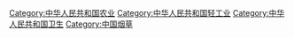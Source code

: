 {{Catmore}}

[[Category:中华人民共和国农业|Category:中华人民共和国农业]]
[[Category:中华人民共和国轻工业|Category:中华人民共和国轻工业]]
[[Category:中华人民共和国卫生|Category:中华人民共和国卫生]]
[[Category:中国烟草|Category:中国烟草]]